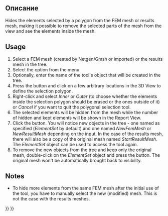 <languages/>

<div lang="en" dir="ltr" class="mw-content-ltr">
{{Docnav
|[[FEM_MeshGroup|Mesh Group]]
|[[FEM_FemMesh2Mesh|FEM Mesh to Mesh]]
|[[FEM_Workbench|FEM]]
|IconL=FEM_MeshGroup.svg
|IconR=FEM_FemMesh2Mesh.svg
|IconC=Workbench_FEM.svg
}}
</div>

<div lang="en" dir="ltr" class="mw-content-ltr">
{{GuiCommand
|Name=FEM CreateElementsSet
|MenuLocation=Mesh → Erase Elements
|Workbenches=[[FEM_Workbench|FEM]]
|Version=1.0
|SeeAlso=[[FEM_tutorial|FEM tutorial]]
}}
</div>

<span id="Description"></span>
==Описание==

<div lang="en" dir="ltr" class="mw-content-ltr">
Hides the elements selected by a polygon from the FEM mesh or results mesh, making it possible to remove the selected parts of the mesh from the view and see the elements inside the mesh.
</div>

<div lang="en" dir="ltr" class="mw-content-ltr">
==Usage==
</div>

<div lang="en" dir="ltr" class="mw-content-ltr">
# Select a FEM mesh (created by Netgen/Gmsh or imported) or the results mesh in the tree.
# Select the {{MenuCommand|Mesh → [[Image:FEM_CreateElementsSet.svg|16px]] Erase Elements}} option from the menu.
# Optionally, enter the name of the tool's object that will be created in the tree.
# Press the {{Button|Poly}} button and click on a few arbitrary locations in the 3D View to define the selection polygon.
# Right-click and select ''Inner'' or ''Outer'' (to choose whether the elements inside the selection polygon should be erased or the ones outside of it) or ''Cancel'' if you want to quit the polygonal selection tool.
# The selected elements will be hidden from the mesh while the number of hidden and kept elements will be shown in the Report View.
# Click the {{Button|OK}} button. You will notice new objects in the tree - one named as specified (''ElementSet'' by default) and one named ''NewFemMesh'' or ''NewResultMesh'' depending on the input. In the case of the results mesh, there will also be a copy of the original mesh named ''StartResultMesh''. The ''ElementSet'' object can be used to access the tool again.
# To remove the new objects from the tree and keep only the original mesh, double-click on the ''ElementSet'' object and press the {{Button|Restore}} button. The original mesh won't be automatically brought back to visibility.
</div>

<div lang="en" dir="ltr" class="mw-content-ltr">
==Notes==
</div>

<div lang="en" dir="ltr" class="mw-content-ltr">
* To hide more elements from the same FEM mesh after the initial use of the tool, you have to manually select the new (modified) mesh. This is not the case with the results meshes.
</div>


<div lang="en" dir="ltr" class="mw-content-ltr">
{{Docnav
|[[FEM_MeshGroup|Mesh Group]]
|[[FEM_FemMesh2Mesh|FEM Mesh to Mesh]]
|[[FEM_Workbench|FEM]]
|IconL=FEM_MeshGroup.svg
|IconR=FEM_FemMesh2Mesh.svg
|IconC=Workbench_FEM.svg
}}
</div>

{{FEM_Tools_navi{{#translation:}}}}
{{Userdocnavi{{#translation:}}}}